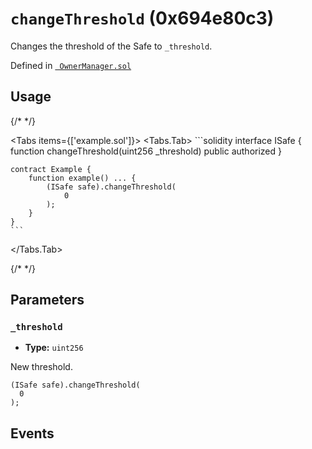 


# `changeThreshold` (0x694e80c3)



Changes the threshold of the Safe to `_threshold`.

<OnlySafeTxCallout />




Defined in [` OwnerManager.sol`](https://github.com/safe-global/safe-smart-account/tree/v1.4.1/contracts/base/OwnerManager.sol#L119)


## Usage

{/* <!-- vale off --> */}

<Tabs items={['example.sol']}>
  <Tabs.Tab>
    ```solidity
    interface ISafe {
        function changeThreshold(uint256 _threshold) public authorized
    }

    contract Example {
        function example() ... {
            (ISafe safe).changeThreshold(
                0
            );
        }
    }
    ```
  </Tabs.Tab>
</Tabs>

{/* <!-- vale on --> */}



## Parameters

### `_threshold`

  - **Type:** `uint256`

  New threshold.

  ```solidity focus=2
  (ISafe safe).changeThreshold(
    0
  );
  ```




## Events

<ChangedThreshold />

